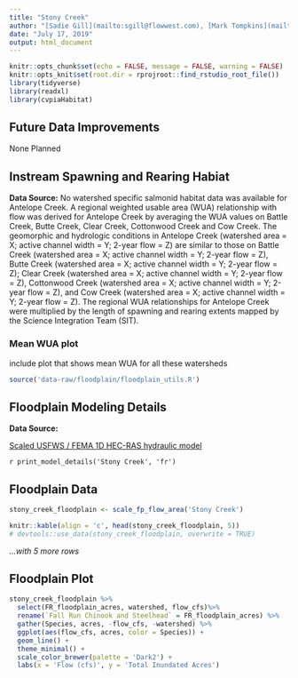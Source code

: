 ```yaml
---
title: "Stony Creek"
author: "[Sadie Gill](mailto:sgill@flowwest.com), [Mark Tompkins](mailto:mtompkins@flowwest.com), [Erin Cain](mailto:ecain@flowwest.com)"
date: "July 17, 2019"
output: html_document
---
```


```r
knitr::opts_chunk$set(echo = FALSE, message = FALSE, warning = FALSE)
knitr::opts_knit$set(root.dir = rprojroot::find_rstudio_root_file())
library(tidyverse)
library(readxl)
library(cvpiaHabitat)
```

## Future Data Improvements
None Planned 

## Instream Spawning and Rearing Habiat

**Data Source:** 
No watershed specific salmonid habitat data was available for Antelope Creek. A regional weighted usable area (WUA) relationship with flow was derived for Antelope Creek by averaging the WUA values on Battle Creek, Butte Creek, Clear Creek, Cottonwood Creek and Cow Creek. The geomorphic and hydrologic conditions in Antelope Creek (watershed area = X; active channel width = Y; 2-year flow = Z) are similar to those on Battle Creek (watershed area = X; active channel width = Y; 2-year flow = Z), Butte Creek (watershed area = X; active channel width = Y; 2-year flow = Z); Clear Creek (watershed area = X; active channel width = Y; 2-year flow = Z), Cottonwood Creek (watershed area = X; active channel width = Y; 2-year flow = Z), and Cow Creek (watershed area = X; active channel width = Y; 2-year flow = Z). The regional WUA relationships for Antelope Creek were multiplied by the length of spawning and rearing extents mapped by the Science Integration Team (SIT).  

### Mean WUA plot 

include plot that shows mean WUA for all these watersheds

```r
source('data-raw/floodplain/floodplain_utils.R')
```

## Floodplain Modeling Details

**Data Source:** 

[Scaled USFWS / FEMA 1D HEC-RAS hydraulic model](https://s3-us-west-2.amazonaws.com/cvpiahabitat-r-package/cvpia-sit-model-inputs/CVPIA+Annual+Progress+Report+Fiscal+Year+2017.pdf)

`r print_model_details('Stony Creek', 'fr')`

## Floodplain Data

```r
stony_creek_floodplain <- scale_fp_flow_area('Stony Creek')

knitr::kable(align = 'c', head(stony_creek_floodplain, 5)) 
# devtools::use_data(stony_creek_floodplain, overwrite = TRUE)
```

*...with 5 more rows*

## Floodplain Plot
```r
stony_creek_floodplain %>% 
  select(FR_floodplain_acres, watershed, flow_cfs)%>%
  rename(`Fall Run Chinook and Steelhead` = FR_floodplain_acres) %>% 
  gather(Species, acres, -flow_cfs, -watershed) %>% 
  ggplot(aes(flow_cfs, acres, color = Species)) +
  geom_line() +
  theme_minimal() +
  scale_color_brewer(palette = 'Dark2') +
  labs(x = 'Flow (cfs)', y = 'Total Inundated Acres')
```

